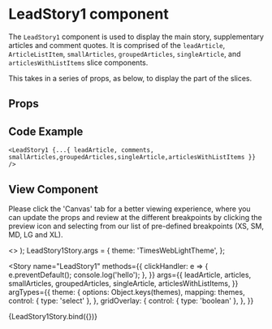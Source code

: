
<Meta
  title="Newskit Slices/Lead Story 1"
  component={LeadStory1}
/>

# LeadStory1 component
The `LeadStory1` component is used to display the main story, supplementary articles and comment quotes.
It is comprised of the `leadArticle`, `ArticleListItem`, `smallArticles`, `groupedArticles`, `singleArticle`, and `articlesWithListItems` slice components.

This takes in a series of props, as below, to display the part of the slices.

## Props
<Props of={LeadStory1} />

## Code Example
`<LeadStory1 {...{ leadArticle, comments, smallArticles,groupedArticles,singleArticle,articlesWithListItems }} />`

## View Component
Please click the 'Canvas' tab for a better viewing experience, where you can update the props and review at the different breakpoints by clicking the preview icon and selecting from our list of pre-defined breakpoints (XS, SM, MD, LG and XL).

  <TCThemeProvider theme={theme}>
    <>
      <GridOverlay show={gridOverlay} />
       <LeadStory1 {...{ leadArticle,articles,smallArticles,groupedArticles,singleArticle,articlesWithListItems, clickHandler}} />
    </>
  </TCThemeProvider>
);
LeadStory1Story.args = {
  theme: 'TimesWebLightTheme',
};

<Story 
  name="LeadStory1"
  methods={{
    clickHandler: e => {
      e.preventDefault();
      console.log('hello');
    },
  }}
  args={{
    leadArticle,
    articles,
    smallArticles,
    groupedArticles,
    singleArticle,
    articlesWithListItems,
  }}
  argTypes={{
    theme: {
      options: Object.keys(themes),
      mapping: themes,
      control: { type: 'select' },
    },
    gridOverlay: {
      control: { type: 'boolean' },
    },
  }}
>
  {LeadStory1Story.bind({})}
</Story>